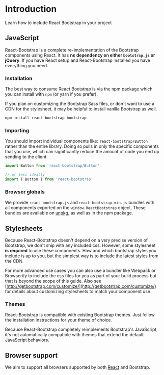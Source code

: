 
# Introduction

<p className="lead">Learn how to include React Bootstrap in your project</p>

## JavaScript

React-Bootstrap is a complete re-implementation of the Bootstrap
components using React. It has **no dependency on either `bootstrap.js` or jQuery**.
If you have React setup and React-Bootstrap installed you have everything you need.

### Installation

The best way to consume React Bootstrap is via the npm package which
you can install with `npm` (or yarn if you prefer).

If you plan on customizing the Bootstrap Sass files, or don't want
to use a CDN for the stylesheet, it may be helpful to
install <DocLink path="/getting-started/download/#npm">vanilla Bootstrap</DocLink> as well.

```jsx
npm install react-bootstrap bootstrap
```

### Importing

You should import individual components like:
`react-bootstrap/Button` rather than the entire library.
Doing so pulls in only the specific components that you use, which
can significantly reduce the amount of code you end up sending to
the client.

```jsx
import Button from 'react-bootstrap/Button'

// or less ideally
import { Button } from 'react-bootstrap'
```

### Browser globals

We provide `react-bootstrap.js` and
`react-bootstrap.min.js` bundles with all components
exported on the `window.ReactBootstrap` object. These
bundles are available on [unpkg](https://unpkg.com/react-bootstrap/), as
well as in the npm package.

<BrowserGlobalsCodeBlock />

## Stylesheets

Because React-Bootstrap doesn't depend on a very precise version of
Bootstrap, we don't ship with any included css. However, some
stylesheet **is required** to use these components. How
and which bootstrap styles you include is up to you, but the
simplest way is to include the latest styles from the CDN.

<CssCodeBlock />

For more advanced use cases you can also use a bundler like Webpack
or Browserify to include the css files for you as part of your build
process but that is beyond the scope of this guide. Also see
[http://getbootstrap.com/customize/](http://getbootstrap.com/customize/) for details about customizing stylesheets to match your component
use.

### Themes

React-Bootstrap is compatible with existing Bootstrap themes. Just
follow the installation instructions for your theme of choice.

<Callout theme="danger" title="Watchout!">
  Because React-Bootstrap completely reimplements Bootstrap's JavaScript, it's not automatically
  compatible with themes that extend the default JavaScript behaviors.
</Callout>

## Browser support

We aim to support all browsers supported by both
[React](http://facebook.github.io/react/docs/working-with-the-browser.html#browser-support-and-polyfills)
and <DocLink path="/getting-started/browsers-devices/#supported-browsers">Bootstrap</DocLink>.

